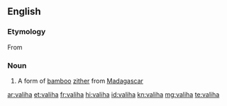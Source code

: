 {{also|Valiha}}
==English==

===Etymology===
From {{etyl|mg|en}}

===Noun===
{{wikipedia}}
{{en-noun}}

# {{label|en|musici}} A form of [[bamboo]] [[zither]] from [[Madagascar]]

[[ar:valiha]]
[[et:valiha]]
[[fr:valiha]]
[[hi:valiha]]
[[id:valiha]]
[[kn:valiha]]
[[mg:valiha]]
[[te:valiha]]